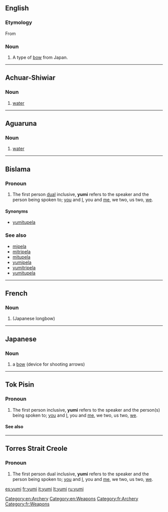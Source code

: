 ==English==
{{wikipedia}}
===Etymology===
From {{etyl|ja}} {{term|弓|lang=ja||yumi}}

===Noun===
{{en-noun}}

# A type of [[bow]] from Japan.

[[Category:en:Archery]]
[[Category:en:Weapons]]
----

==Achuar-Shiwiar==

===Noun===
{{head|acu|noun}}

# [[water]]

----

==Aguaruna==

===Noun===
{{head|agr|noun}}

# [[water]]

----

==Bislama==

===Pronoun===
{{head|bi|pronoun}}

# The first person [[dual]] inclusive, '''yumi''' refers to the speaker and the person being spoken to; [[you]] and [[I]], you and [[me]], we two, us two, [[we]].

====Synonyms====
* [[yumitupela]]

===See also===
* [[mipela]]
* [[mitripela]]
* [[mitupela]]
* [[yumipela]]
* [[yumitripela]]
* [[yumitupela]]

----
==French==

===Noun===
{{fr-noun|m}}

# {{l|en|yumi}} (Japanese longbow)

[[Category:fr:Archery]]
[[Category:fr:Weapons]]
----

==Japanese==

===Noun===
{{ja-noun|r|hira=ゆみ}}

# {{ja-def|弓}} a [[bow]] (device for shooting arrows)

----

==Tok Pisin==

===Pronoun===
{{head|tpi|pronoun}}

# The first person inclusive, '''yumi''' refers to the speaker and the person(s) being spoken to; [[you]] and [[I]], you and [[me]], we two, us two, [[we]].

====See also====
{{tpi-personal pronouns}}

----

==Torres Strait Creole==

===Pronoun===
{{head|tcs|pronoun}}

# The first person dual inclusive, '''yumi''' refers to the speaker and the person being spoken to; [[you]] and [[I]], you and [[me]], we two, us two, [[we]].

[[es:yumi]]
[[fr:yumi]]
[[it:yumi]]
[[lt:yumi]]
[[ru:yumi]]